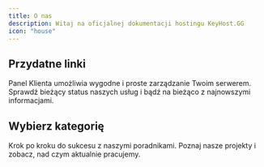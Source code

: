 ```yaml
---
title: O nas
description: Witaj na oficjalnej dokumentacji hostingu KeyHost.GG
icon: "house"
---
```



## Przydatne linki

<CardGroup cols={2}>
	<Card
		title="Panel Klienta"
		icon="bars-progress"
		href="https://panel.keyhost.gg">
		Panel Klienta umożliwia wygodne i proste zarządzanie Twoim serwerem.
	</Card>
	<Card
		title="Status Naszych Usług"
		icon="signal"
		href="https://status.keyhost.gg">
		Sprawdź bieżący status naszych usług i bądź na bieżąco z najnowszymi
		informacjami.
	</Card>
</CardGroup>

## Wybierz kategorię

<CardGroup cols={2}>
	<Card
		title="Poradniki"
		icon="book"
		href="/poradniki">
		Krok po kroku do sukcesu z naszymi poradnikami.
	</Card>
	<Card
		title="Nasze Projekty"
		icon="code"
		href="/projects">
		Poznaj nasze projekty i zobacz, nad czym aktualnie pracujemy.
	</Card>
</CardGroup>
